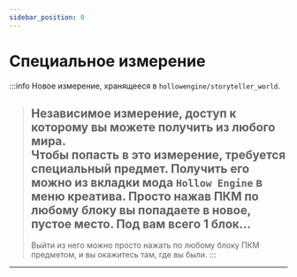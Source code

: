 ```yaml
---
sidebar_position: 0
---
```


# Специальное измерение

:::info Новое измерение, хранящееся в `hollowengine/storyteller_world`.
> Независимое измерение, доступ к которому вы можете получить из любого мира.  
> Чтобы попасть в это измерение, требуется **специальный предмет**. Получить его можно из вкладки мода `Hollow Engine` в меню креатива.
> Просто нажав ПКМ по любому блоку вы попадаете в новое, пустое место. Под вам всего 1 блок...
> ---
> Выйти из него можно просто нажать по любому блоку ПКМ предметом, и вы окажитесь там, где вы были.
:::

---
